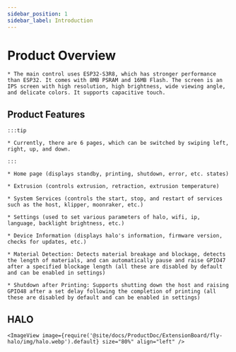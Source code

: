 ```yaml
---
sidebar_position: 1
sidebar_label: Introduction
---
```


# Product Overview

    * The main control uses ESP32-S3R8, which has stronger performance than ESP32. It comes with 8MB PSRAM and 16MB Flash. The screen is an IPS screen with high resolution, high brightness, wide viewing angle, and delicate colors. It supports capacitive touch.

## Product Features

    :::tip

    * Currently, there are 6 pages, which can be switched by swiping left, right, up, and down.

    :::

    * Home page (displays standby, printing, shutdown, error, etc. states)

    * Extrusion (controls extrusion, retraction, extrusion temperature)

    * System Services (controls the start, stop, and restart of services such as the host, klipper, moonraker, etc.)

    * Settings (used to set various parameters of halo, wifi, ip, language, backlight brightness, etc.)

    * Device Information (displays halo's information, firmware version, checks for updates, etc.)

    * Material Detection: Detects material breakage and blockage, detects the length of materials, and can automatically pause and raise GPIO47 after a specified blockage length (all these are disabled by default and can be enabled in settings)

    * Shutdown after Printing: Supports shutting down the host and raising GPIO48 after a set delay following the completion of printing (all these are disabled by default and can be enabled in settings)

## HALO

    <ImageView image={require('@site/docs/ProductDoc/ExtensionBoard/fly-halo/img/halo.webp').default} size="80%" align="left" />
